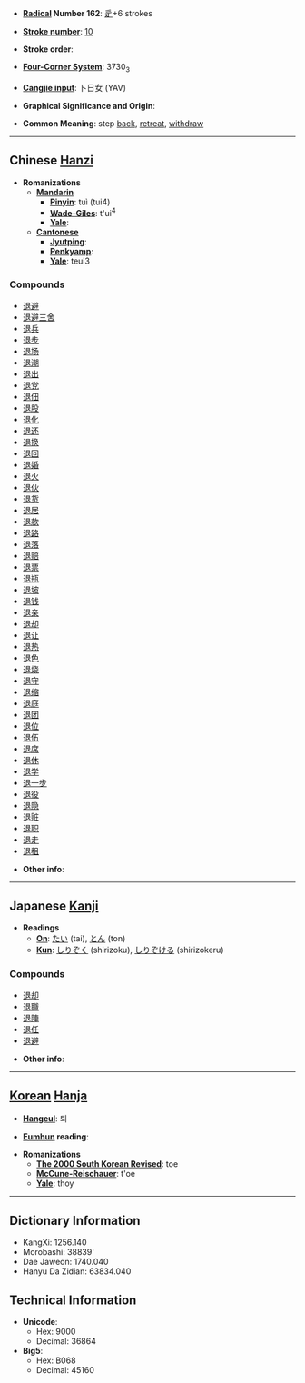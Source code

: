 * '''[[Wiktionary:Chinese radical index| Radical]] Number 162''': [[Wiktionary:Chinese radical index 辵|辵]]+6 strokes

* '''[[Wiktionary:Chinese total strokes index|Stroke number]]''': [[Wiktionary:Chinese total strokes index 10|10]]

* '''Stroke order''': 

* '''[[Wiktionary:Chinese four corner index|Four-Corner System]]''': 3730<sub>3</sub>

* '''[[Wiktionary:Chinese Cangjie index|Cangjie input]]''': 卜日女 (YAV)

* '''Graphical Significance and Origin''': 

* '''Common Meaning''': step [[back]], [[retreat]], [[withdraw]]

----

== Chinese [[Hanzi]] ==

* '''Romanizations'''
** '''[[Mandarin]]'''
*** '''[[Pinyin]]''': tuì (tui4)
*** '''[[Wade-Giles]]''': t'ui<sup>4</sup>
*** '''[[Yale]]''': 
** '''[[Cantonese]]'''
*** '''[[Jyutping]]''':
*** '''[[Penkyamp]]''': 
*** '''[[Yale]]''': teui3

===Compounds===
*[[退避]]
*[[退避三舍]]
*[[退兵]]
*[[退步]]
*[[退场]]
*[[退潮]]
*[[退出]]
*[[退党]]
*[[退佃]]
*[[退股]]
*[[退化]]
*[[退还]]
*[[退换]]
*[[退回]]
*[[退婚]]
*[[退火]]
*[[退伙]]
*[[退货]]
*[[退居]]
*[[退款]]
*[[退路]]
*[[退落]]
*[[退赔]]
*[[退票]]
*[[退瓶]]
*[[退坡]]
*[[退钱]]
*[[退亲]]
*[[退却]]
*[[退让]]
*[[退热]]
*[[退色]]
*[[退烧]]
*[[退守]]
*[[退缩]]
*[[退庭]]
*[[退团]]
*[[退位]]
*[[退伍]]
*[[退席]]
*[[退休]]
*[[退学]]
*[[退一步]]
*[[退役]]
*[[退隐]]
*[[退赃]]
*[[退职]]
*[[退走]]
*[[退租]]

* '''Other info''': 

----

== Japanese [[Kanji]] ==

* '''Readings'''
** '''[[On]]''': [[たい]] (tai), [[とん]] (ton)
** '''[[Kun]]''': [[しりぞく]] (shirizoku), [[しりぞける]] (shirizokeru)

===Compounds===
*[[退却]]
*[[退職]]
*[[退陣]]
*[[退任]]
*[[退避]]

* '''Other info''':  

----

== [[Korean]] [[Hanja]] ==

* '''[[Hangeul]]''': 퇴

* '''[[Eumhun]] reading''': 

* '''Romanizations'''
** '''[[The 2000 South Korean Revised Romanization|The 2000 South Korean Revised]]''': toe
** '''[[McCune-Reischauer]]''': t'oe
** '''[[Yale]]''': thoy

----

== Dictionary Information ==

* KangXi: 1256.140
* Morobashi: 38839'
* Dae Jaweon: 1740.040
* Hanyu Da Zidian: 63834.040

== Technical Information ==

* '''Unicode''':
** Hex: 9000
** Decimal: 36864
* '''Big5''':
** Hex: B068
** Decimal: 45160